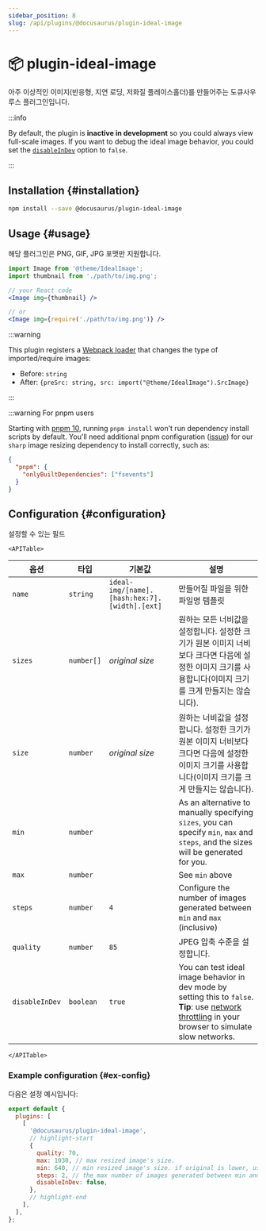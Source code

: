 ```yaml
---
sidebar_position: 8
slug: /api/plugins/@docusaurus/plugin-ideal-image
---
```


# 📦 plugin-ideal-image


아주 이상적인 이미지(반응형, 지연 로딩, 저화질 플레이스홀더)를 만들어주는 도큐사우루스 플러그인입니다.

:::info

By default, the plugin is **inactive in development** so you could always view full-scale images. If you want to debug the ideal image behavior, you could set the [`disableInDev`](#disableInDev) option to `false`.

:::

## Installation {#installation}

```bash npm2yarn
npm install --save @docusaurus/plugin-ideal-image
```

## Usage {#usage}

해당 플러그인은 PNG, GIF, JPG 포맷만 지원합니다.

```jsx
import Image from '@theme/IdealImage';
import thumbnail from './path/to/img.png';

// your React code
<Image img={thumbnail} />

// or
<Image img={require('./path/to/img.png')} />
```

:::warning

This plugin registers a [Webpack loader](https://webpack.js.org/loaders/) that changes the type of imported/require images:

- Before: `string`
- After: `{preSrc: string, src: import("@theme/IdealImage").SrcImage}`

:::

:::warning For pnpm users

Starting with [pnpm 10](https://github.com/pnpm/pnpm/releases/tag/v10.0.0), running `pnpm install` won't run dependency install scripts by default. You'll need additional pnpm configuration ([issue](https://github.com/lovell/sharp/issues/4343)) for our `sharp` image resizing dependency to install correctly, such as:

```json title="package.json"
{
  "pnpm": {
    "onlyBuiltDependencies": ["fsevents"]
  }
}
```

## Configuration {#configuration}

설정할 수 있는 필드

```mdx-code-block
<APITable>
```

| 옵션             | 타입         | 기본값                                           | 설명                                                                                                                                                                                                                                     |
| -------------- | ---------- | --------------------------------------------- | -------------------------------------------------------------------------------------------------------------------------------------------------------------------------------------------------------------------------------------- |
| `name`         | `string`   | `ideal-img/[name].[hash:hex:7].[width].[ext]` | 만들어질 파일을 위한 파일명 템플릿                                                                                                                                                                                                                    |
| `sizes`        | `number[]` | _original size_                               | 원하는 모든 너비값을 설정합니다. 설정한 크기가 원본 이미지 너비보다 크다면 다음에 설정한 이미지 크기를 사용합니다(이미지 크기를 크게 만들지는 않습니다).                                                                                                                                                |
| `size`         | `number`   | _original size_                               | 원하는 너비값을 설정합니다. 설정한 크기가 원본 이미지 너비보다 크다면 다음에 설정한 이미지 크기를 사용합니다(이미지 크기를 크게 만들지는 않습니다).                                                                                                                                                   |
| `min`          | `number`   |                                               | As an alternative to manually specifying `sizes`, you can specify `min`, `max` and `steps`, and the sizes will be generated for you.                                                                                                   |
| `max`          | `number`   |                                               | See `min` above                                                                                                                                                                                                                        |
| `steps`        | `number`   | `4`                                           | Configure the number of images generated between `min` and `max` (inclusive)                                                                                                                                                           |
| `quality`      | `number`   | `85`                                          | JPEG 압축 수준을 설정합니다.                                                                                                                                                                                                                     |
| `disableInDev` | `boolean`  | `true`                                        | You can test ideal image behavior in dev mode by setting this to `false`. **Tip**: use [network throttling](https://www.browserstack.com/guide/how-to-perform-network-throttling-in-chrome) in your browser to simulate slow networks. |

```mdx-code-block
</APITable>
```

### Example configuration {#ex-config}

다음은 설정 예시입니다:

```js title="docusaurus.config.js"
export default {
  plugins: [
    [
      '@docusaurus/plugin-ideal-image',
      // highlight-start
      {
        quality: 70,
        max: 1030, // max resized image's size.
        min: 640, // min resized image's size. if original is lower, use that size.
        steps: 2, // the max number of images generated between min and max (inclusive)
        disableInDev: false,
      },
      // highlight-end
    ],
  ],
};
```
